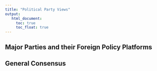 ```yaml
---
title: "Political Party Views"
output:
   html_document:
     toc: true
     toc_float: true
---
```

## Major Parties and their Foreign Policy Platforms


## General Consensus